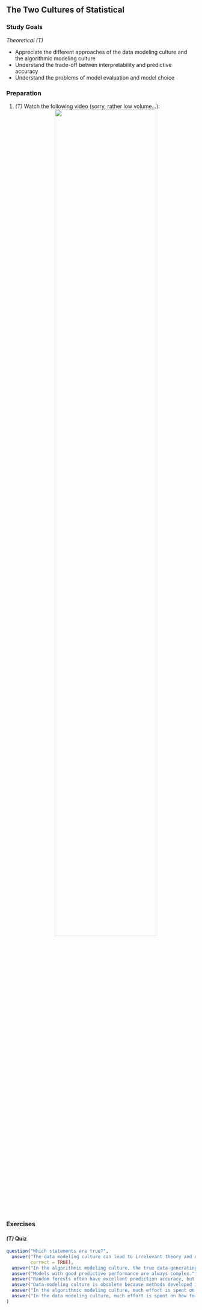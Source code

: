 ## The Two Cultures of Statistical

### Study Goals

*Theoretical (T)*
  
- Appreciate the different approaches of the data modeling culture and the algorithmic modeling culture
- Understand the trade-off betwen interpretability and predictive accuracy
- Understand the problems of model evaluation and model choice

### Preparation

1.  *(T)* Watch the following video  (sorry, rather low volume...):
  <center>
![](https://www.youtube.com/watch?v=g3w98HnbtEw&list=PLMyWaJl2LoXyhFvMjtbBGs0Pi8khHbKm3&index=5&t=0s){width="75%"}
  </center>

 
### Exercises
  
#### *(T)* Quiz

```r
question("Which statements are true?",
  answer("The data modeling culture can lead to irrelevant theory and questionable statistical conclusions.", 
         correct = TRUE),
  answer("In the algorithmic modeling culture, the true data-generating process is treated as unknown and irrelevant, while the data modeling culture assumes the true data-generating mechanism can be estimated.", correct = TRUE),
  answer("Models with good predictive performance are always complex."),
  answer("Random forests often have excellent prediction accuracy, but are impossible to interpret.", correct = TRUE),
  answer("Data-modeling culture is obsolete because methods developed in the algorithmic modeling culture often perform better."),
  answer("In the algorithmic modeling culture, much effort is spent on how to improve the generalizability of the model for new data.", correct = TRUE),
  answer("In the data modeling culture, much effort is spent on how to correctly model the true unknown data-generating process.", correct = TRUE)
)
```
